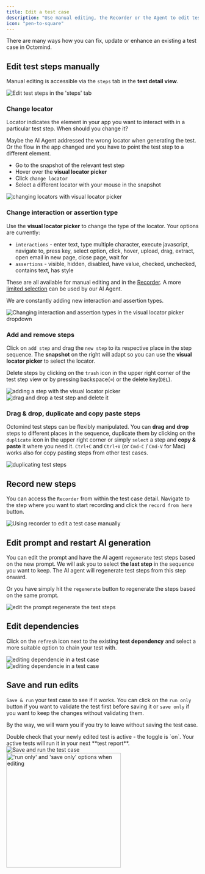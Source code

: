 ```yaml
---
title: Edit a test case
description: "Use manual editing, the Recorder or the Agent to edit test steps"
icon: "pen-to-square"
---
```


There are many ways how you can fix, update or enhance an existing a test case in Octomind.

## Edit test steps manually

Manual editing is accessible via the `steps` tab in the **test detail view**.

<Frame caption="Edit test steps in the 'steps' tab, 5/2025">
  <img
    src="/images/get-started/steps-tab.png"
    alt="Edit test steps in the 'steps' tab"
  />
</Frame>

### Change locator

Locator indicates the element in your app you want to interact with in a particular test step. When should you change it?

Maybe the AI Agent addressed the wrong locator when generating the test. Or the flow in the app changed and you have to point the test step to a different element.

- Go to the snapshot of the relevant test step
- Hover over the **visual locator picker**
- Click `change locator`
- Select a different locator with your mouse in the snapshot

<Frame caption="Changing locators with the visual locator picker, 7/2024">
  <img
    src="/images/get-started/change-locator.gif"
    alt="changing locators with visual locator picker"
  />
</Frame>

### Change interaction or assertion type

Use the **visual locator picker** to change the type of the locator. Your options are currently:

- `interactions` - enter text, type multiple character, execute javascript, navigate to, press key, select option, click, hover, upload, drag, extract, open email in new page, close page, wait for
- `assertions` - visible, hidden, disabled, have value, checked, unchecked, contains text, has style

These are all available for manual editing and in the [Recorder](/build-tests/recorder). A more [limited selection](/more-info/faq#13-what-types-of-interactions-and-assertions-can-the-agent-handle%3F) can be used by our AI Agent.

We are constantly adding new interaction and assertion types.

<Frame caption="Changing interaction and assertion types in the visual locator picker dropdown, 05/2025">
  <img
    src="/images/get-started/types-selection.png"
    alt="Changing interaction and assertion types in the visual locator picker dropdown"
  />
</Frame>

### Add and remove steps

Click on `add step` and drag the `new step` to its respective place in the step sequence. The **snapshot** on the right will adapt so you can use the **visual locator picker** to select the locator.

Delete steps by clicking on the `trash` icon in the upper right corner of the test step view or by pressing backspace(`⌫`) or the delete key(`DEL`).

<Frame caption="Adding a step with the visual locator picker, 7/2024">
  <img
    src="/images/get-started/add-steps.gif"
    alt="adding a step with the visual locator picker"
  />
</Frame>

<div class="mt-8" />

<Frame caption="Drag & drop a new step, delete a step, 7/2024">
  <img
    src="/images/get-started/drag-n-drop.gif"
    alt="drag and drop a test step and delete it"
  />
</Frame>

### Drag & drop, duplicate and copy paste steps

Octomind test steps can be flexibly manipulated. You can **drag and drop** steps to different places in the sequence, duplicate them by clicking on the `duplicate` icon in the upper right corner or simply `select` a step and **copy & paste** it where you need it. `Ctrl+C` and `Ctrl+V` (or `Cmd-C` / `Cmd-V` for Mac) works also for copy pasting steps from other test cases.

<Frame caption="Duplicate a step, delete a step, 7/2024">
  <img
    src="/images/get-started/duplicate-step.png"
    alt="duplicating test steps"
  />
</Frame>

## Record new steps

You can access the `Recorder` from within the test case detail. Navigate to the step where you want to start recording and click the `record from here` button.

<Frame caption="Using recorder to edit a test case manually, 05/2025">
  <img
    src="/images/build/recorder-editor.png"
    alt="Using recorder to edit a test case manually"
  />
</Frame>

## Edit prompt and restart AI generation

You can edit the prompt and have the AI agent `regenerate` test steps based on the new prompt. We will ask you to select **the last step** in the sequence you want to keep. The AI agent will regenerate test steps from this step onward.

Or you have simply hit the `regenerate` button to regenerate the steps based on the same prompt.

<Frame caption="Edit prompt and restart AI auto-generation, 7/2024">
  <img
    src="/images/get-started/regenerate.gif"
    alt="edit the prompt regenerate the test steps"
  />
</Frame>

## Edit dependencies

Click on the `refresh` icon next to the existing **test dependency** and select a more suitable option to chain your test with.

<Frame caption="Editing dependencies in a test case, 7/2024">
  <img
    src="/images/get-started/edit-dependency.png"
    alt="editing dependencie in a test case"
  />
</Frame>

<div class="mt-8" />

<Frame caption="Choose a different dependency, 7/2024">
  <img
    src="/images/get-started/edit-dependency-2.png"
    alt="editing dependencie in a test case"
  />
</Frame>

## Save and run edits

`Save & run` your test case to see if it works. You can click on the `run only` button if you want to validate the test first before saving it or `save only` if you want to keep the changes without validating them.

By the way, we will warn you if you try to leave without saving the test case.

<Tip>
  Double check that your newly edited test is active - the toggle is `on`. Your
  active tests will run it in your next **test report**.
</Tip>

<Frame caption="'save & run' the test to validate and save changes, screenshot 05/2025">
  <img
    src="/images/get-started/save-run.png"
    alt="Save and run the test case"
  />
</Frame>

<div class="mt-8" />

<Frame caption="'run only' and 'save only' options when editing, 05/2025">
  <img
    src="/images/get-started/save-run-only.png"
    alt="'run only' and 'save only' options when editing"
    width="300px"
  />
</Frame>
